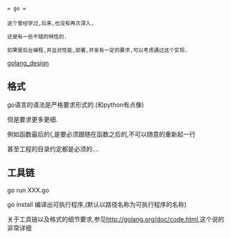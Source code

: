  = go =
 
 这个曾经学过,后来,也没有再次深入.

 还是有一些不错的特性的.

 如果是后台编程,并且对性能,部署,开发有一定的要求,可以考虑通过这个实现.
 
[[golang_design]]

== 格式 ==
go语言的语法是严格要求形式的.(和python有点像)

但是要求更多更细.

例如函数最后的{,是要必须跟随在函数之后的,不可以随意的重新起一行

甚至工程的目录约定都是必须的....

== 工具链 ==
go run XXX.go

go install
编译出可执行程序,(默认以路径名称为可执行程序的名称)

关于工具链以及格式的细节要求,参见[[http://golang.org/doc/code.html]],这个说的非常详细
